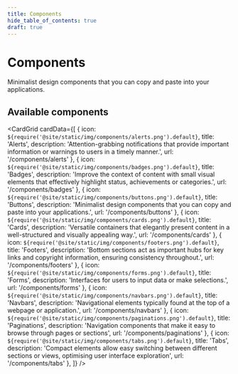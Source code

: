 ```yaml
---
title: Components
hide_table_of_contents: true
draft: true
---
```



# Components

Minimalist design components that you can copy and paste into your applications.

## Available components

<CardGrid
 cardData={[
    {
      icon: `${require('@site/static/img/components/alerts.png').default}`,
      title: 'Alerts',
      description: 'Attention-grabbing notifications that provide important information or warnings to users in a timely manner.',
      url: '/components/alerts'
    },
    {
      icon: `${require('@site/static/img/components/badges.png').default}`,
      title: 'Badges',
      description: 'Improve the context of content with small visual elements that effectively highlight status, achievements or categories.',
      url: '/components/badges'
    },
    {
      icon: `${require('@site/static/img/components/buttons.png').default}`,
      title: 'Buttons',
      description: 'Minimalist design components that you can copy and paste into your applications.',
      url: '/components/buttons'
    },
    {
      icon: `${require('@site/static/img/components/cards.png').default}`,
      title: 'Cards',
      description: 'Versatile containers that elegantly present content in a well-structured and visually appealing way.',
      url: '/components/cards'
    },
    {
      icon: `${require('@site/static/img/components/footers.png').default}`,
      title: 'Footers',
      description: 'Bottom sections act as important hubs for key links and copyright information, ensuring consistency throughout.',
      url: '/components/footers'
    },
    {
      icon: `${require('@site/static/img/components/forms.png').default}`,
      title: 'Forms',
      description: 'Interfaces for users to input data or make selections.',
      url: '/components/forms'
    },
    {
      icon: `${require('@site/static/img/components/navbars.png').default}`,
      title: 'Navbars',
      description: 'Navigational elements typically found at the top of a webpage or application.',
      url: '/components/navbars'
    },
    {
      icon: `${require('@site/static/img/components/paginations.png').default}`,
      title: 'Paginations',
      description: 'Navigation components that make it easy to browse through pages or sections',
      url: '/components/paginations'
    },
    {
      icon: `${require('@site/static/img/components/tabs.png').default}`,
      title: 'Tabs',
      description: 'Compact elements allow easy switching between different sections or views, optimising user interface exploration',
      url: '/components/tabs'
    },
 ]}
/>